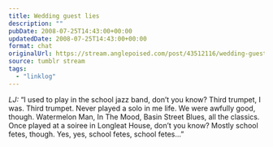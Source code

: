 ```yaml
---
title: Wedding guest lies
description: ""
pubDate: 2008-07-25T14:43:00+00:00
updatedDate: 2008-07-25T14:43:00+00:00
format: chat
originalUrl: https://stream.anglepoised.com/post/43512116/wedding-guest-lies
source: tumblr stream
tags:
  - "linklog"
---
```


<i>LJ:</i> &#8220;I used to play in the school jazz band, don&#8217;t you know?
Third trumpet, I was. Third trumpet. Never played a solo in me life. We were
awfully good, though. Watermelon Man, In The Mood, Basin Street Blues, all the
classics. Once played at a soiree in Longleat House, don&#8217;t you know?
Mostly school fetes, though. Yes, yes, school fetes, school fetes&#8230;&#8221;
